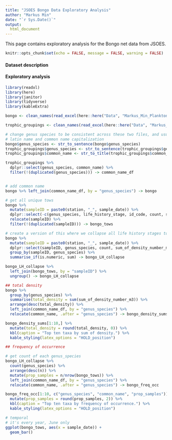 ```yaml
---
title: "JSOES Bongo Data Exploratory Analysis"
author: "Markus Min"
date: "`r Sys.Date()`"
output:
  html_document
---
```


This page contains exploratory analysis for the Bongo net data from JSOES.

```r
knitr::opts_chunk$set(echo = FALSE, message = FALSE, warning = FALSE)
```

#### Dataset description


#### Exploratory analysis

```r
library(readxl)
library(here)
library(janitor)
library(tidyverse)
library(kableExtra)

bongo <- clean_names(read_excel(here::here("Data", "Markus_Min_Plankton Density for Trophic Summary Query_10.11.24.xlsx")))

trophic_groupings <- clean_names(read_excel(here::here("Data", "Markus_Min_Trophic Groupings_10.2.24.xlsx")))

# change genus species to be consistent across these two files, and usual 
# latin name and common name capitalization
bongo$genus_species <- str_to_sentence(bongo$genus_species)
trophic_groupings$genus_species <- str_to_sentence(trophic_groupings$genus_species)
trophic_groupings$common_name <- str_to_title(trophic_groupings$common_name)

trophic_groupings %>% 
  dplyr::select(genus_species, common_name) %>% 
  filter(!(duplicated(genus_species))) -> common_name_df


# add common name
bongo %>% left_join(common_name_df, by = "genus_species") -> bongo

# get all unique tows
bongo %>% 
  mutate(sampleID = paste0(station, "_", sample_date)) %>% 
  dplyr::select(-c(genus_species, life_history_stage, id_code, count, sum_of_density_number_m3)) %>% 
  relocate(sampleID) %>% 
  filter(!(duplicated(sampleID))) -> bongo_tows

# create a version of this where we collapse all life history stages together
bongo %>% 
  mutate(sampleID = paste0(station, "_", sample_date)) %>% 
  dplyr::select(sampleID, genus_species, count, sum_of_density_number_m3) %>% 
  group_by(sampleID, genus_species) %>% 
  summarise_if(is.numeric, sum) -> bongo_LH_collapse

bongo_LH_collapse %>% 
  left_join(bongo_tows, by = "sampleID") %>% 
  ungroup() -> bongo_LH_collapse
```

```r
## total density
bongo %>% 
  group_by(genus_species) %>% 
  summarise(total_density = sum(sum_of_density_number_m3)) %>% 
  arrange(desc(total_density)) %>% 
  left_join(common_name_df, by = "genus_species") %>% 
  relocate(common_name, .after = "genus_species") -> bongo_density_sums

bongo_density_sums[1:10,] %>% 
  mutate(total_density = round(total_density, 0)) %>% 
  kbl(caption = "Top ten taxa by sum of density.") %>% 
  kable_styling(latex_options = "HOLD_position")

## frequency of occurrence

# get count of each genus_species
bongo_LH_collapse %>% 
  count(genus_species) %>% 
  arrange(desc(n)) %>% 
  mutate(prop_samples = n/nrow(bongo_tows)) %>% 
  left_join(common_name_df, by = "genus_species") %>% 
  relocate(common_name, .after = "genus_species") -> bongo_freq_occ

bongo_freq_occ[1:10, c("genus_species", "common_name", "prop_samples")] %>% 
  mutate(prop_samples = round(prop_samples, 2)) %>% 
  kbl(caption = "Top ten taxa by frequency of occurrence.") %>% 
  kable_styling(latex_options = "HOLD_position")

```

```r

# temporal
# it's every year, June only
ggplot(bongo_tows, aes(x = sample_date)) +
  geom_bar()



```



